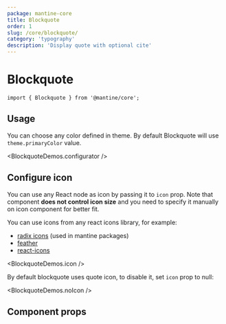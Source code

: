 ```yaml
---
package: mantine-core
title: Blockquote
order: 1
slug: /core/blockquote/
category: 'typography'
description: 'Display quote with optional cite'
---
```



# Blockquote

<PageHeader
  source="mantine-core/src/Blockquote/Blockquote.tsx"
  docs="core/Blockquote.mdx"
  package="@mantine/core"
/>

```tsx
import { Blockquote } from '@mantine/core';
```

## Usage

You can choose any color defined in <GatsbyLink to="/pages/theming/">theme</GatsbyLink>. By default Blockquote will use `theme.primaryColor` value.

<BlockquoteDemos.configurator />

## Configure icon

You can use any React node as icon by passing it to `icon` prop.
Note that component **does not control icon size** and you need to specify it manually on icon component for better fit.

You can use icons from any react icons library, for example:

- [radix icons](https://icons.modulz.app/) (used in mantine packages)
- [feather](https://feathericons.com/)
- [react-icons](https://react-icons.github.io/react-icons)

<BlockquoteDemos.icon />

By default blockquote uses quote icon, to disable it, set `icon` prop to null:

<BlockquoteDemos.noIcon />

## Component props

<PropsTable component="Blockquote" />
